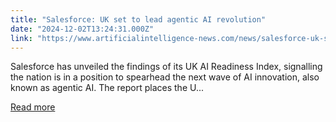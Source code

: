 ```yaml
---
title: "Salesforce: UK set to lead agentic AI revolution"
date: "2024-12-02T13:24:31.000Z"
link: "https://www.artificialintelligence-news.com/news/salesforce-uk-set-lead-agentic-ai-revolution/?utm_source=rss&utm_medium=rss&utm_campaign=salesforce-uk-set-lead-agentic-ai-revolution"
---
```


Salesforce has unveiled the findings of its UK AI Readiness Index, signalling the nation is in a position to spearhead the next wave of AI innovation, also known as agentic AI. The report places the U...

[Read more](https://www.artificialintelligence-news.com/news/salesforce-uk-set-lead-agentic-ai-revolution/?utm_source=rss&utm_medium=rss&utm_campaign=salesforce-uk-set-lead-agentic-ai-revolution)
